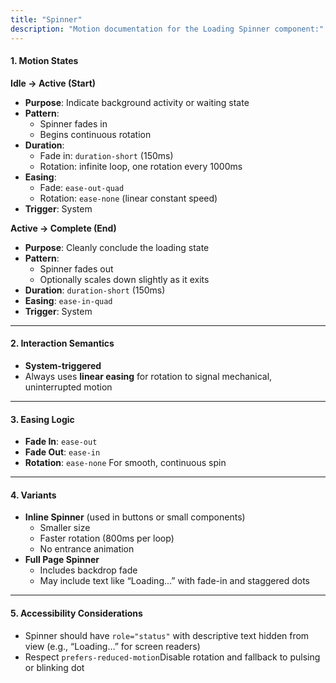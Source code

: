 ```yaml
---
title: "Spinner"
description: "Motion documentation for the Loading Spinner component:"
---
```



#### 1. **Motion States**

 **Idle → Active (Start)**

- **Purpose**: Indicate background activity or waiting state
- **Pattern**:
  - Spinner fades in
  - Begins continuous rotation
- **Duration**:
  - Fade in: `duration-short` (150ms)
  - Rotation: infinite loop, one rotation every 1000ms
- **Easing**:
  - Fade: `ease-out-quad`
  - Rotation: `ease-none` (linear constant speed)
- **Trigger**: System

**Active → Complete (End)**

- **Purpose**: Cleanly conclude the loading state
- **Pattern**:
  - Spinner fades out
  - Optionally scales down slightly as it exits
- **Duration**: `duration-short` (150ms)
- **Easing**: `ease-in-quad`
- **Trigger**: System

---

#### 2. **Interaction Semantics**

- **System-triggered**
- Always uses **linear easing** for rotation to signal mechanical, uninterrupted motion

---

#### 3. **Easing Logic**

- **Fade In**: `ease-out`
- **Fade Out**: `ease-in`
- **Rotation**: `ease-none` For smooth, continuous spin

---

#### 4. **Variants**

- **Inline Spinner** (used in buttons or small components)
  - Smaller size
  - Faster rotation (800ms per loop)
  - No entrance animation
- **Full Page Spinner**
  - Includes backdrop fade
  - May include text like “Loading...” with fade-in and staggered dots

---

#### 5. **Accessibility Considerations**

- Spinner should have `role="status"` with descriptive text hidden from view (e.g., “Loading…” for screen readers)
- Respect `prefers-reduced-motion`Disable rotation and fallback to pulsing or blinking dot
